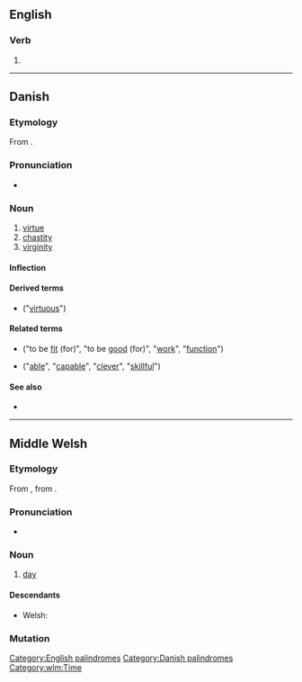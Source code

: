 ==English==

===Verb===
{{head|en|verb form}}

# {{obsolete spelling of|did|lang=en}}

[[Category:English palindromes]]

----

==Danish==

===Etymology===
From {{etyl|non|da}} {{m|non|dygð||virtue}}.

===Pronunciation===
* {{IPA|/dyːd/|[d̥yðˀ]|lang=da}}

===Noun===
{{da-noun|en|er}}

# [[virtue]]
# [[chastity]]
# [[virginity]]

====Inflection====
{{da-noun-infl|en|er}}

====Derived terms====
* {{l|da|dydig}} ("[[virtuous]]")

====Related terms====
* {{l|da|du}} {{pos v}} ("to be [[fit]] (for)", "to be [[good]] (for)", "[[work]]", "[[function]]")
* {{l|da|dygtig}} {{pos a}} ("[[able]]", "[[capable]]", "[[clever]]", "[[skillful]]")

====See also====
* {{pedia|lang=da}}

[[Category:Danish palindromes]]

----

==Middle Welsh==

===Etymology===
From {{inh|wlm|owl|did}}, from {{inh|wlm|cel-pro|*dīyos||day}}.

===Pronunciation===
* {{IPA|/dɨːð/|lang=wlm}}

===Noun===
{{head|wlm|noun|g=m}}

# [[day]]

====Descendants====
* Welsh: {{l|cy|dydd}}

===Mutation===
{{wlm-mutation|d|yd}}

[[Category:wlm:Time]]